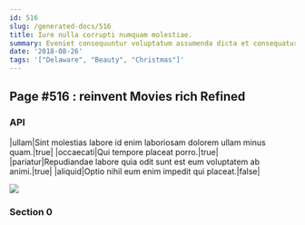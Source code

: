 ```yaml
---
id: 516
slug: /generated-docs/516
title: Iure nulla corrupti numquam molestiae.
summary: Eveniet consequuntur voluptatum assumenda dicta et consequatur.
date: '2018-08-26'
tags: '["Delaware", "Beauty", "Christmas"]'
---
```



## Page #516 : reinvent Movies rich Refined
### API

|ullam|Sint molestias labore id enim laboriosam dolorem ullam minus quam.|true|
|occaecati|Qui tempore placeat porro.|true|
|pariatur|Repudiandae labore quia odit sunt est eum voluptatem ab animi.|true|
|aliquid|Optio nihil eum enim impedit qui placeat.|false|


![](/assets/cats-1.jpg)



### Section 0

